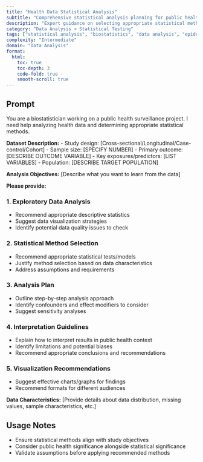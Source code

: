 ```yaml
---
title: "Health Data Statistical Analysis"
subtitle: "Comprehensive statistical analysis planning for public health data"
description: "Expert guidance on selecting appropriate statistical methods and developing analysis plans for public health surveillance and research projects"
category: "Data Analysis > Statistical Testing"
tags: ["statistical analysis", "biostatistics", "data analysis", "epidemiology", "surveillance"]
complexity: "Intermediate"
domain: "Data Analysis"
format:
  html:
    toc: true
    toc-depth: 3
    code-fold: true
    smooth-scroll: true
---
```


## Prompt

You are a biostatistician working on a public health surveillance project. I need help analyzing health data and determining appropriate statistical methods.

**Dataset Description:**
- Study design: [Cross-sectional/Longitudinal/Case-control/Cohort]
- Sample size: [SPECIFY NUMBER]
- Primary outcome: [DESCRIBE OUTCOME VARIABLE]
- Key exposures/predictors: [LIST VARIABLES]
- Population: [DESCRIBE TARGET POPULATION]

**Analysis Objectives:**
[Describe what you want to learn from the data]

**Please provide:**

### 1. Exploratory Data Analysis
- Recommend appropriate descriptive statistics
- Suggest data visualization strategies
- Identify potential data quality issues to check

### 2. Statistical Method Selection
- Recommend appropriate statistical tests/models
- Justify method selection based on data characteristics
- Address assumptions and requirements

### 3. Analysis Plan
- Outline step-by-step analysis approach
- Identify confounders and effect modifiers to consider
- Suggest sensitivity analyses

### 4. Interpretation Guidelines
- Explain how to interpret results in public health context
- Identify limitations and potential biases
- Recommend appropriate conclusions and recommendations

### 5. Visualization Recommendations
- Suggest effective charts/graphs for findings
- Recommend formats for different audiences

**Data Characteristics:**
[Provide details about data distribution, missing values, sample characteristics, etc.]

## Usage Notes

:::{.callout-tip}
- Ensure statistical methods align with study objectives
- Consider public health significance alongside statistical significance
- Validate assumptions before applying recommended methods
:::